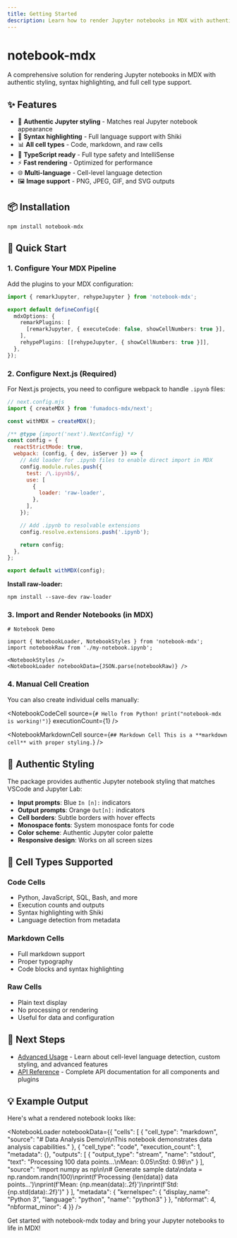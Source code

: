 ```yaml
---
title: Getting Started
description: Learn how to render Jupyter notebooks in MDX with authentic styling
---
```



<NotebookStyles />

# notebook-mdx

A comprehensive solution for rendering Jupyter notebooks in MDX with authentic styling, syntax highlighting, and full cell type support.

## ✨ Features

- 🎯 **Authentic Jupyter styling** - Matches real Jupyter notebook appearance
- 🎨 **Syntax highlighting** - Full language support with Shiki
- 📊 **All cell types** - Code, markdown, and raw cells
- 🔧 **TypeScript ready** - Full type safety and IntelliSense
- ⚡ **Fast rendering** - Optimized for performance
- 🌐 **Multi-language** - Cell-level language detection
- 🖼️ **Image support** - PNG, JPEG, GIF, and SVG outputs

## 📦 Installation

```package-install
npm install notebook-mdx
```

## 🚀 Quick Start

### 1. Configure Your MDX Pipeline

Add the plugins to your MDX configuration:

```typescript
import { remarkJupyter, rehypeJupyter } from 'notebook-mdx';

export default defineConfig({
  mdxOptions: {
    remarkPlugins: [
      [remarkJupyter, { executeCode: false, showCellNumbers: true }],
    ],
    rehypePlugins: [[rehypeJupyter, { showCellNumbers: true }]],
  },
});
```

### 2. Configure Next.js (Required)

For Next.js projects, you need to configure webpack to handle `.ipynb` files:

```javascript
// next.config.mjs
import { createMDX } from 'fumadocs-mdx/next';

const withMDX = createMDX();

/** @type {import('next').NextConfig} */
const config = {
  reactStrictMode: true,
  webpack: (config, { dev, isServer }) => {
    // Add loader for .ipynb files to enable direct import in MDX
    config.module.rules.push({
      test: /\.ipynb$/,
      use: [
        {
          loader: 'raw-loader',
        },
      ],
    });

    // Add .ipynb to resolvable extensions
    config.resolve.extensions.push('.ipynb');

    return config;
  },
};

export default withMDX(config);
```

**Install raw-loader:**
```package-install
npm install --save-dev raw-loader
```

### 3. Import and Render Notebooks (in MDX)

```mdx title="notebook-demo.mdx"
# Notebook Demo

import { NotebookLoader, NotebookStyles } from 'notebook-mdx';
import notebookRaw from './my-notebook.ipynb';

<NotebookStyles />
<NotebookLoader notebookData={JSON.parse(notebookRaw)} />
```

### 4. Manual Cell Creation

You can also create individual cells manually:

<NotebookCodeCell
  source={`# Hello from Python!
print("notebook-mdx is working!")`}
  executionCount={1}
/>

<NotebookMarkdownCell
  source={`## Markdown Cell
This is a **markdown cell** with proper styling.`}
/>

## 🎨 Authentic Styling

The package provides authentic Jupyter notebook styling that matches VSCode and Jupyter Lab:

- **Input prompts**: Blue `In [n]:` indicators
- **Output prompts**: Orange `Out[n]:` indicators  
- **Cell borders**: Subtle borders with hover effects
- **Monospace fonts**: System monospace fonts for code
- **Color scheme**: Authentic Jupyter color palette
- **Responsive design**: Works on all screen sizes

## 📝 Cell Types Supported

### Code Cells
- Python, JavaScript, SQL, Bash, and more
- Execution counts and outputs
- Syntax highlighting with Shiki
- Language detection from metadata

### Markdown Cells
- Full markdown support
- Proper typography
- Code blocks and syntax highlighting

### Raw Cells
- Plain text display
- No processing or rendering
- Useful for data and configuration

## 🔧 Next Steps

- [Advanced Usage](/docs/advanced) - Learn about cell-level language detection, custom styling, and advanced features
- [API Reference](/docs/api) - Complete API documentation for all components and plugins

## 💡 Example Output

Here's what a rendered notebook looks like:

<NotebookLoader
  notebookData={{
    "cells": [
      {
        "cell_type": "markdown",
        "source": "# Data Analysis Demo\n\nThis notebook demonstrates data analysis capabilities."
      },
      {
        "cell_type": "code", 
        "execution_count": 1,
        "metadata": {},
        "outputs": [
          {
            "output_type": "stream",
            "name": "stdout",
            "text": "Processing 100 data points...\nMean: 0.05\nStd: 0.98\n"
          }
        ],
        "source": "import numpy as np\n\n# Generate sample data\ndata = np.random.randn(100)\nprint(f'Processing {len(data)} data points...')\nprint(f'Mean: {np.mean(data):.2f}')\nprint(f'Std: {np.std(data):.2f}')"
      }
    ],
    "metadata": {
      "kernelspec": {
        "display_name": "Python 3",
        "language": "python",
        "name": "python3"
      }
    },
    "nbformat": 4,
    "nbformat_minor": 4
  }}
/>

Get started with notebook-mdx today and bring your Jupyter notebooks to life in MDX!
